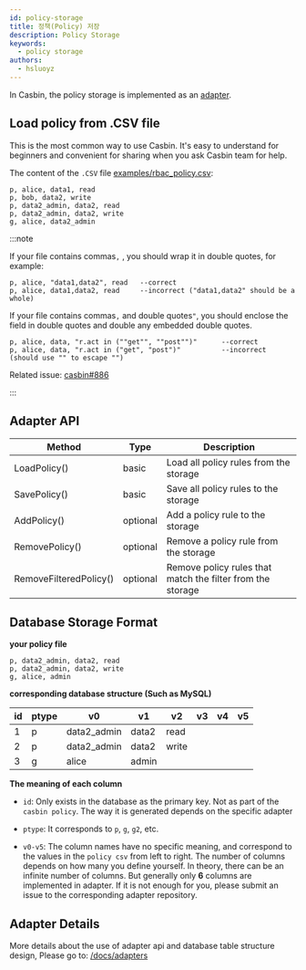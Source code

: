 ```yaml
---
id: policy-storage
title: 정책(Policy) 저장
description: Policy Storage
keywords:
  - policy storage
authors:
  - hsluoyz
---
```


In Casbin, the policy storage is implemented as an [adapter](/docs/adapters).

## Load policy from .CSV file

This is the most common way to use Casbin. It's easy to understand for beginners and convenient for sharing when you ask Casbin team for help.

The content of the `.CSV` file [examples/rbac_policy.csv](https://github.com/casbin/casbin/blob/master/examples/rbac_policy.csv):

```
p, alice, data1, read
p, bob, data2, write
p, data2_admin, data2, read
p, data2_admin, data2, write
g, alice, data2_admin
```

:::note

If your file contains commas`,` , you should wrap it in double quotes, for example:

```
p, alice, "data1,data2", read   --correct
p, alice, data1,data2, read     --incorrect ("data1,data2" should be a whole)
```

If your file contains commas`,` and double quotes`"`, you should enclose the field in double quotes and double any embedded double quotes.

```
p, alice, data, "r.act in (""get"", ""post"")"      --correct
p, alice, data, "r.act in ("get", "post")"          --incorrect (should use "" to escape "")
```

Related issue: [casbin#886](https://github.com/casbin/casbin/issues/886)

:::

## Adapter API

| Method                 | Type     | Description                                                |
| ---------------------- | -------- | ---------------------------------------------------------- |
| LoadPolicy()           | basic    | Load all policy rules from the storage                     |
| SavePolicy()           | basic    | Save all policy rules to the storage                       |
| AddPolicy()            | optional | Add a policy rule to the storage                           |
| RemovePolicy()         | optional | Remove a policy rule from the storage                      |
| RemoveFilteredPolicy() | optional | Remove policy rules that match the filter from the storage |

## Database Storage Format

**your policy file**

```
p, data2_admin, data2, read
p, data2_admin, data2, write
g, alice, admin
```

**corresponding database structure (Such as MySQL)**

| id | ptype | v0          | v1    | v2    | v3 | v4 | v5 |
| -- | ----- | ----------- | ----- | ----- | -- | -- | -- |
| 1  | p     | data2_admin | data2 | read  |    |    |    |
| 2  | p     | data2_admin | data2 | write |    |    |    |
| 3  | g     | alice       | admin |       |    |    |    |

**The meaning of each column**

- `id`: Only exists in the database as the primary key. Not as part of the `casbin policy`. The way it is generated depends on the specific adapter

- `ptype`: It corresponds to `p`, `g`, `g2`, etc.
- `v0-v5`: The column names have no specific meaning, and correspond to the values in the `policy csv` from left to right. The number of columns depends on how many you define yourself. In theory, there can be an infinite number of columns. But generally only **6** columns are implemented in adapter. If it is not enough for you, please submit an issue to the corresponding adapter repository.

## Adapter Details

More details about the use of adapter api and database table structure design,  Please go to:  [/docs/adapters](/docs/adapters)
